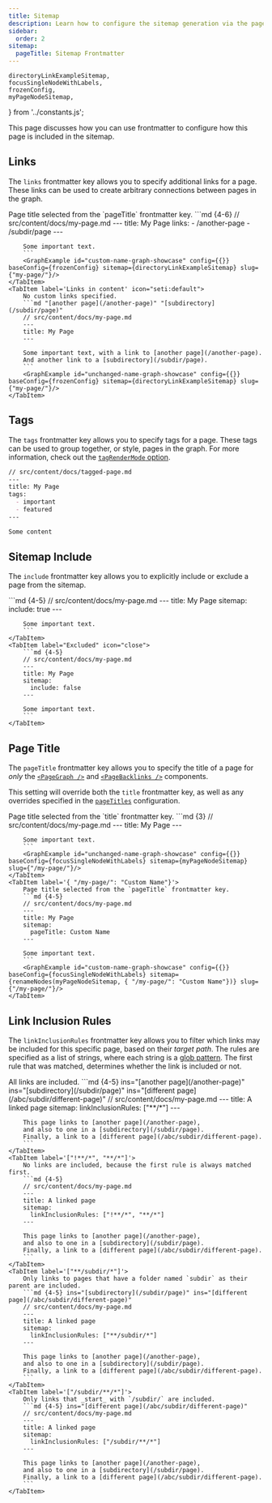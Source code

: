 ```yaml
---
title: Sitemap
description: Learn how to configure the sitemap generation via the page's frontmatter.
sidebar:
  order: 2
sitemap:
  pageTitle: Sitemap Frontmatter
---
```


	directoryLinkExampleSitemap,
	focusSingleNodeWithLabels,
	frozenConfig,
	myPageNodeSitemap,
} from '../constants.js';

This page discusses how you can use frontmatter to configure how this page is included in the sitemap.

## Links
The `links` frontmatter key allows you to specify additional links for a page.
These links can be used to create arbitrary connections between pages in the graph.

<Tabs>
	<TabItem label='Links in frontmatter' icon="list-format">
		Page title selected from the `pageTitle` frontmatter key.
		```md {4-6}
		// src/content/docs/my-page.md
		---
		title: My Page
		links:
		- /another-page
		- /subdir/page
		---

		Some important text.
		```
		<GraphExample id="custom-name-graph-showcase" config={{}} baseConfig={frozenConfig} sitemap={directoryLinkExampleSitemap} slug={"my-page/"}/>
	</TabItem>
	<TabItem label='Links in content' icon="seti:default">
		No custom links specified.
		```md "[another page](/another-page)" "[subdirectory](/subdir/page)"
		// src/content/docs/my-page.md
		---
		title: My Page
		---

		Some important text, with a link to [another page](/another-page).
		And another link to a [subdirectory](/subdir/page).
		```
		<GraphExample id="unchanged-name-graph-showcase" config={{}} baseConfig={frozenConfig} sitemap={directoryLinkExampleSitemap} slug={"my-page/"}/>
	</TabItem>
</Tabs>

## Tags
The `tags` frontmatter key allows you to specify tags for a page.
These tags can be used to group together, or style, pages in the graph.
For more information, check out the [`tagRenderMode` option](/starlight-site-graph/configuration/graph/tags#tag-rendering-mode).

```md {4-6}
// src/content/docs/tagged-page.md
---
title: My Page
tags:
  - important
  - featured
---

Some content
```

## Sitemap Include
The `include` frontmatter key allows you to explicitly include or exclude a page from the sitemap.

<Tabs>
	<TabItem label="Included" icon="approve-check">
		```md {4-5}
		// src/content/docs/my-page.md
		---
		title: My Page
		sitemap:
		  include: true
		---

		Some important text.
		```
	</TabItem>
	<TabItem label="Excluded" icon="close">
		```md {4-5}
		// src/content/docs/my-page.md
		---
		title: My Page
		sitemap:
		  include: false
		---

		Some important text.
		```
	</TabItem>
</Tabs>

## Page Title
The `pageTitle` frontmatter key allows you to specify the title of a page for _only_ the
[`<PageGraph />`](/starlight-site-graph/components/pagegraph) and [`<PageBacklinks />`](/starlight-site-graph/components/pagebacklinks) components.

This setting will override both the `title` frontmatter key, as well as any overrides specified in the
[`pageTitles`](/starlight-site-graph/configuration/sitemap/processing/#page-titles) configuration.

<Tabs>
	<TabItem label='{}' >
		Page title selected from the `title` frontmatter key.
		```md {3}
		// src/content/docs/my-page.md
		---
		title: My Page
		---

		Some important text.
		```
		<GraphExample id="unchanged-name-graph-showcase" config={{}} baseConfig={focusSingleNodeWithLabels} sitemap={myPageNodeSitemap} slug={"/my-page/"}/>
	</TabItem>
	<TabItem label='{ "/my-page/": "Custom Name"}'>
		Page title selected from the `pageTitle` frontmatter key.
		```md {4-5}
		// src/content/docs/my-page.md
		---
		title: My Page
		sitemap:
		  pageTitle: Custom Name
		---

		Some important text.
		```
		<GraphExample id="custom-name-graph-showcase" config={{}} baseConfig={focusSingleNodeWithLabels} sitemap={renameNodes(myPageNodeSitemap, { "/my-page/": "Custom Name"})} slug={"/my-page/"}/>
	</TabItem>
</Tabs>

## Link Inclusion Rules
The `linkInclusionRules` frontmatter key allows you to filter which links may be included for this specific page,
based on their _target path_.
The rules are specified as a list of strings, where each string is a [glob pattern](/starlight-site-graph/concepts/globs).
The first rule that was matched, determines whether the link is included or not.

<Tabs>
	<TabItem label='["**/*"]'>
		All links are included.
		```md {4-5} ins="[another page](/another-page)" ins="[subdirectory](/subdir/page)" ins="[different page](/abc/subdir/different-page)"
		// src/content/docs/my-page.md
		---
		title: A linked page
		sitemap:
		  linkInclusionRules: ["**/*"]
		---

		This page links to [another page](/another-page),
		and also to one in a [subdirectory](/subdir/page).
		Finally, a link to a [different page](/abc/subdir/different-page).
		```
	</TabItem>
	<TabItem label='["!**/*", "**/*"]'>
		No links are included, because the first rule is always matched first.
		```md {4-5}
		// src/content/docs/my-page.md
		---
		title: A linked page
		sitemap:
		  linkInclusionRules: ["!**/*", "**/*"]
		---

		This page links to [another page](/another-page),
		and also to one in a [subdirectory](/subdir/page).
		Finally, a link to a [different page](/abc/subdir/different-page).
		```
	</TabItem>
	<TabItem label='["**/subdir/*"]'>
		Only links to pages that have a folder named `subdir` as their parent are included.
		```md {4-5} ins="[subdirectory](/subdir/page)" ins="[different page](/abc/subdir/different-page)"
		// src/content/docs/my-page.md
		---
		title: A linked page
		sitemap:
		  linkInclusionRules: ["**/subdir/*"]
		---

		This page links to [another page](/another-page),
		and also to one in a [subdirectory](/subdir/page).
		Finally, a link to a [different page](/abc/subdir/different-page).
		```
	</TabItem>
	<TabItem label='["/subdir/**/*"]'>
		Only links that _start_ with `/subdir/` are included.
		```md {4-5} ins="[different page](/abc/subdir/different-page)"
		// src/content/docs/my-page.md
		---
		title: A linked page
		sitemap:
		  linkInclusionRules: ["/subdir/**/*"]
		---

		This page links to [another page](/another-page),
		and also to one in a [subdirectory](/subdir/page).
		Finally, a link to a [different page](/abc/subdir/different-page).
		```
	</TabItem>
</Tabs>
